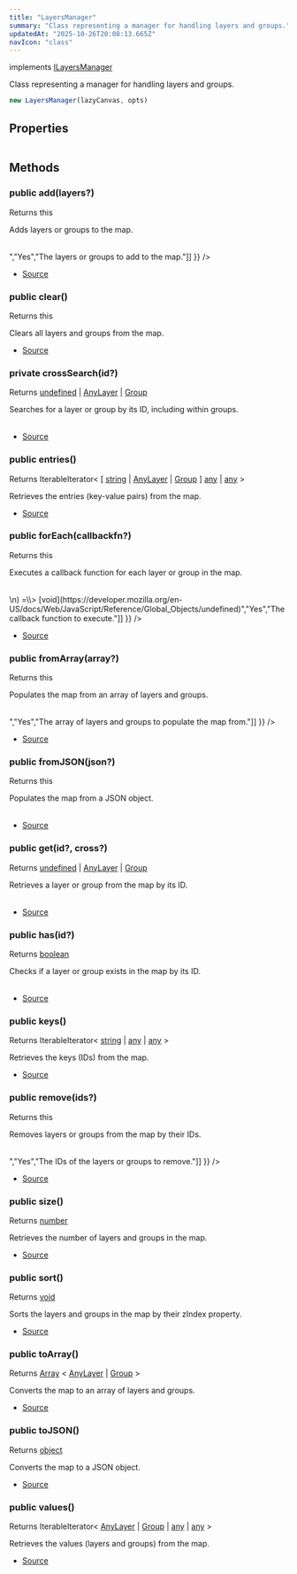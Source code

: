 ```yaml
---
title: "LayersManager"
summary: "Class representing a manager for handling layers and groups."
updatedAt: "2025-10-26T20:08:13.665Z"
navIcon: "class"
---
```



implements [ILayersManager](/LazyCanvas/interfaces/ILayersManager)

Class representing a manager for handling layers and groups.



```typescript
new LayersManager(lazyCanvas, opts)
```
<Table data={{ headers: [{"content":"Parameter","key":"parameter","sortable":true},{"content":"Type","key":"type","sortable":true},{"content":"Optional","key":"optional","sortable":true},{"content":"Description","key":"description"}], rows: [["lazyCanvas","[LazyCanvas](/LazyCanvas/Classes/General/LazyCanvas)","Yes","The LazyCanvas instance to associate with this manager."],["opts","\\{\n  debug: boolean\n}","Yes","Optional settings for the LayersManager."]] }} />


## Properties
<Table data={{ headers: [{"content":"Name","key":"name","sortable":true},{"content":"Access Modifier","key":"access","sortable":true},{"content":"Type","key":"type","sortable":true},{"content":"Description","key":"desc"}], rows: [["debug","public ","[any](https://developer.mozilla.org/en-US/docs/Web/JavaScript/Reference/Global_Objects/Object)","Whether debugging is enabled."],["lazyCanvas","public ","[any](https://developer.mozilla.org/en-US/docs/Web/JavaScript/Reference/Global_Objects/Object)","The LazyCanvas instance associated with this manager."],["map","public ","[any](https://developer.mozilla.org/en-US/docs/Web/JavaScript/Reference/Global_Objects/Object)","A map storing layers or groups with their IDs as keys."]] }} />

## Methods

### public add(layers?)
Returns this

Adds layers or groups to the map.



<Table data={{ headers: [{"content":"Parameter","key":"parameter","sortable":true},{"content":"Type","key":"type","sortable":true},{"content":"Optional","key":"optional","sortable":true},{"content":"Description","key":"description"}], rows: [["layers","[Array](https://developer.mozilla.org/en-US/docs/Web/JavaScript/Reference/Global_Objects/Array) \\< [AnyLayer](/LazyCanvas/types/AnyLayer) | [Group](/LazyCanvas/Classes/Components/Group) \\>","Yes","The layers or groups to add to the map."]] }} />



- [Source](https://github.com/NMMTY/LazyCanvas/blob/ba3e53b2fefc78794f94d50b21443818f2774649/packages/lazycanvas/src/structures/managers/LayersManager.ts#L64)

### public clear()
Returns this

Clears all layers and groups from the map.



- [Source](https://github.com/NMMTY/LazyCanvas/blob/ba3e53b2fefc78794f94d50b21443818f2774649/packages/lazycanvas/src/structures/managers/LayersManager.ts#L102)

### private crossSearch(id?)
Returns [undefined](https://developer.mozilla.org/en-US/docs/Web/JavaScript/Reference/Global_Objects/undefined) | [AnyLayer](/LazyCanvas/types/AnyLayer) | [Group](/LazyCanvas/Classes/Components/Group)

Searches for a layer or group by its ID, including within groups.



<Table data={{ headers: [{"content":"Parameter","key":"parameter","sortable":true},{"content":"Type","key":"type","sortable":true},{"content":"Optional","key":"optional","sortable":true},{"content":"Description","key":"description"}], rows: [["id","[string](https://developer.mozilla.org/en-US/docs/Web/JavaScript/Reference/Global_Objects/String)","Yes","The ID of the layer or group to search for."]] }} />



- [Source](https://github.com/NMMTY/LazyCanvas/blob/ba3e53b2fefc78794f94d50b21443818f2774649/packages/lazycanvas/src/structures/managers/LayersManager.ts#L218)

### public entries()
Returns IterableIterator\< \[ [string](https://developer.mozilla.org/en-US/docs/Web/JavaScript/Reference/Global_Objects/String) | [AnyLayer](/LazyCanvas/types/AnyLayer) | [Group](/LazyCanvas/Classes/Components/Group) ] [any](https://developer.mozilla.org/en-US/docs/Web/JavaScript/Reference/Global_Objects/Object) | [any](https://developer.mozilla.org/en-US/docs/Web/JavaScript/Reference/Global_Objects/Object) \>

Retrieves the entries (key-value pairs) from the map.



- [Source](https://github.com/NMMTY/LazyCanvas/blob/ba3e53b2fefc78794f94d50b21443818f2774649/packages/lazycanvas/src/structures/managers/LayersManager.ts#L155)

### public forEach(callbackfn?)
Returns this

Executes a callback function for each layer or group in the map.



<Table data={{ headers: [{"content":"Parameter","key":"parameter","sortable":true},{"content":"Type","key":"type","sortable":true},{"content":"Optional","key":"optional","sortable":true},{"content":"Description","key":"description"}], rows: [["callbackfn","(\n  value: AnyLayer,Group | key: string | map: Map,\\<,string,AnyLayer,Group,\\> \n) =\\>  [void](https://developer.mozilla.org/en-US/docs/Web/JavaScript/Reference/Global_Objects/undefined)","Yes","The callback function to execute."]] }} />



- [Source](https://github.com/NMMTY/LazyCanvas/blob/ba3e53b2fefc78794f94d50b21443818f2774649/packages/lazycanvas/src/structures/managers/LayersManager.ts#L164)

### public fromArray(array?)
Returns this

Populates the map from an array of layers and groups.



<Table data={{ headers: [{"content":"Parameter","key":"parameter","sortable":true},{"content":"Type","key":"type","sortable":true},{"content":"Optional","key":"optional","sortable":true},{"content":"Description","key":"description"}], rows: [["array","[Array](https://developer.mozilla.org/en-US/docs/Web/JavaScript/Reference/Global_Objects/Array) \\< [AnyLayer](/LazyCanvas/types/AnyLayer) | [Group](/LazyCanvas/Classes/Components/Group) \\>","Yes","The array of layers and groups to populate the map from."]] }} />



- [Source](https://github.com/NMMTY/LazyCanvas/blob/ba3e53b2fefc78794f94d50b21443818f2774649/packages/lazycanvas/src/structures/managers/LayersManager.ts#L200)

### public fromJSON(json?)
Returns this

Populates the map from a JSON object.



<Table data={{ headers: [{"content":"Parameter","key":"parameter","sortable":true},{"content":"Type","key":"type","sortable":true},{"content":"Optional","key":"optional","sortable":true},{"content":"Description","key":"description"}], rows: [["json","[object](https://developer.mozilla.org/en-US/docs/Web/JavaScript/Reference/Global_Objects/Object)","Yes","The JSON object to populate the map from."]] }} />



- [Source](https://github.com/NMMTY/LazyCanvas/blob/ba3e53b2fefc78794f94d50b21443818f2774649/packages/lazycanvas/src/structures/managers/LayersManager.ts#L182)

### public get(id?, cross?)
Returns [undefined](https://developer.mozilla.org/en-US/docs/Web/JavaScript/Reference/Global_Objects/undefined) | [AnyLayer](/LazyCanvas/types/AnyLayer) | [Group](/LazyCanvas/Classes/Components/Group)

Retrieves a layer or group from the map by its ID.



<Table data={{ headers: [{"content":"Parameter","key":"parameter","sortable":true},{"content":"Type","key":"type","sortable":true},{"content":"Optional","key":"optional","sortable":true},{"content":"Description","key":"description"}], rows: [["id","[string](https://developer.mozilla.org/en-US/docs/Web/JavaScript/Reference/Global_Objects/String)","Yes","The ID of the layer or group to retrieve."],["cross","[boolean](https://developer.mozilla.org/en-US/docs/Web/JavaScript/Reference/Global_Objects/Boolean)","Yes","Whether to search within groups for the ID."]] }} />



- [Source](https://github.com/NMMTY/LazyCanvas/blob/ba3e53b2fefc78794f94d50b21443818f2774649/packages/lazycanvas/src/structures/managers/LayersManager.ts#L113)

### public has(id?)
Returns [boolean](https://developer.mozilla.org/en-US/docs/Web/JavaScript/Reference/Global_Objects/Boolean)

Checks if a layer or group exists in the map by its ID.



<Table data={{ headers: [{"content":"Parameter","key":"parameter","sortable":true},{"content":"Type","key":"type","sortable":true},{"content":"Optional","key":"optional","sortable":true},{"content":"Description","key":"description"}], rows: [["id","[string](https://developer.mozilla.org/en-US/docs/Web/JavaScript/Reference/Global_Objects/String)","Yes","The ID of the layer or group to check."]] }} />



- [Source](https://github.com/NMMTY/LazyCanvas/blob/ba3e53b2fefc78794f94d50b21443818f2774649/packages/lazycanvas/src/structures/managers/LayersManager.ts#L123)

### public keys()
Returns IterableIterator\< [string](https://developer.mozilla.org/en-US/docs/Web/JavaScript/Reference/Global_Objects/String) | [any](https://developer.mozilla.org/en-US/docs/Web/JavaScript/Reference/Global_Objects/Object) | [any](https://developer.mozilla.org/en-US/docs/Web/JavaScript/Reference/Global_Objects/Object) \>

Retrieves the keys (IDs) from the map.



- [Source](https://github.com/NMMTY/LazyCanvas/blob/ba3e53b2fefc78794f94d50b21443818f2774649/packages/lazycanvas/src/structures/managers/LayersManager.ts#L147)

### public remove(ids?)
Returns this

Removes layers or groups from the map by their IDs.



<Table data={{ headers: [{"content":"Parameter","key":"parameter","sortable":true},{"content":"Type","key":"type","sortable":true},{"content":"Optional","key":"optional","sortable":true},{"content":"Description","key":"description"}], rows: [["ids","[Array](https://developer.mozilla.org/en-US/docs/Web/JavaScript/Reference/Global_Objects/Array) \\< [string](https://developer.mozilla.org/en-US/docs/Web/JavaScript/Reference/Global_Objects/String) \\>","Yes","The IDs of the layers or groups to remove."]] }} />



- [Source](https://github.com/NMMTY/LazyCanvas/blob/ba3e53b2fefc78794f94d50b21443818f2774649/packages/lazycanvas/src/structures/managers/LayersManager.ts#L86)

### public size()
Returns [number](https://developer.mozilla.org/en-US/docs/Web/JavaScript/Reference/Global_Objects/Number)

Retrieves the number of layers and groups in the map.



- [Source](https://github.com/NMMTY/LazyCanvas/blob/ba3e53b2fefc78794f94d50b21443818f2774649/packages/lazycanvas/src/structures/managers/LayersManager.ts#L131)

### public sort()
Returns [void](https://developer.mozilla.org/en-US/docs/Web/JavaScript/Reference/Global_Objects/undefined)

Sorts the layers and groups in the map by their zIndex property.



- [Source](https://github.com/NMMTY/LazyCanvas/blob/ba3e53b2fefc78794f94d50b21443818f2774649/packages/lazycanvas/src/structures/managers/LayersManager.ts#L209)

### public toArray()
Returns [Array](https://developer.mozilla.org/en-US/docs/Web/JavaScript/Reference/Global_Objects/Array) \< [AnyLayer](/LazyCanvas/types/AnyLayer) | [Group](/LazyCanvas/Classes/Components/Group) \>

Converts the map to an array of layers and groups.



- [Source](https://github.com/NMMTY/LazyCanvas/blob/ba3e53b2fefc78794f94d50b21443818f2774649/packages/lazycanvas/src/structures/managers/LayersManager.ts#L191)

### public toJSON()
Returns [object](https://developer.mozilla.org/en-US/docs/Web/JavaScript/Reference/Global_Objects/Object)

Converts the map to a JSON object.



- [Source](https://github.com/NMMTY/LazyCanvas/blob/ba3e53b2fefc78794f94d50b21443818f2774649/packages/lazycanvas/src/structures/managers/LayersManager.ts#L173)

### public values()
Returns IterableIterator\< [AnyLayer](/LazyCanvas/types/AnyLayer) | [Group](/LazyCanvas/Classes/Components/Group) | [any](https://developer.mozilla.org/en-US/docs/Web/JavaScript/Reference/Global_Objects/Object) | [any](https://developer.mozilla.org/en-US/docs/Web/JavaScript/Reference/Global_Objects/Object) \>

Retrieves the values (layers and groups) from the map.



- [Source](https://github.com/NMMTY/LazyCanvas/blob/ba3e53b2fefc78794f94d50b21443818f2774649/packages/lazycanvas/src/structures/managers/LayersManager.ts#L139)